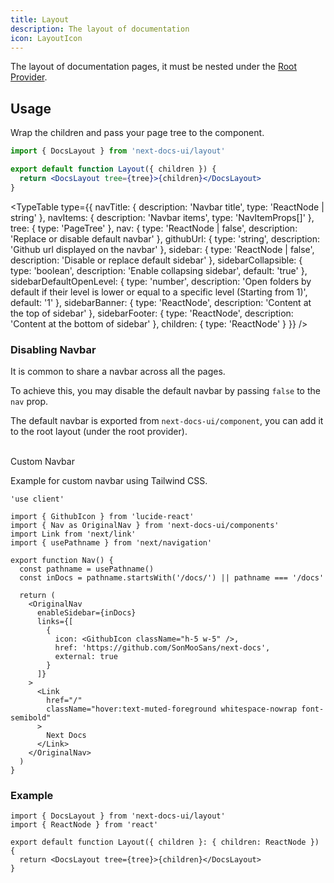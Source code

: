 ```yaml
---
title: Layout
description: The layout of documentation
icon: LayoutIcon
---
```



The layout of documentation pages, it must be nested under the
[Root Provider](/docs/ui/blocks/root-provider).

## Usage

Wrap the children and pass your page tree to the component.

```jsx
import { DocsLayout } from 'next-docs-ui/layout'

export default function Layout({ children }) {
  return <DocsLayout tree={tree}>{children}</DocsLayout>
}
```

<TypeTable
  type={{
    navTitle: { description: 'Navbar title', type: 'ReactNode | string' },
    navItems: { description: 'Navbar items', type: 'NavItemProps[]' },
    tree: { type: 'PageTree' },
    nav: {
      type: 'ReactNode | false',
      description: 'Replace or disable default navbar'
    },
    githubUrl: {
      type: 'string',
      description: 'Github url displayed on the navbar'
    },
    sidebar: {
      type: 'ReactNode | false',
      description: 'Disable or replace default sidebar'
    },
    sidebarCollapsible: {
      type: 'boolean',
      description: 'Enable collapsing sidebar',
      default: 'true'
    },
    sidebarDefaultOpenLevel: {
      type: 'number',
      description:
        'Open folders by default if their level is lower or equal to a specific level (Starting from 1)',
      default: '1'
    },
    sidebarBanner: {
      type: 'ReactNode',
      description: 'Content at the top of sidebar'
    },
    sidebarFooter: {
      type: 'ReactNode',
      description: 'Content at the bottom of sidebar'
    },
    children: { type: 'ReactNode' }
  }}
/>

### Disabling Navbar

It is common to share a navbar across all the pages.

To achieve this, you may disable the default navbar by passing `false` to the
`nav` prop.

The default navbar is exported from `next-docs-ui/component`, you can add it to
the root layout (under the root provider).

<br />

<Accordion type="single" collapsible>
<AccordionItem value="custom-navbar">
<AccordionTrigger>Custom Navbar</AccordionTrigger>
<AccordionContent>

Example for custom navbar using Tailwind CSS.

```tsx
'use client'

import { GithubIcon } from 'lucide-react'
import { Nav as OriginalNav } from 'next-docs-ui/components'
import Link from 'next/link'
import { usePathname } from 'next/navigation'

export function Nav() {
  const pathname = usePathname()
  const inDocs = pathname.startsWith('/docs/') || pathname === '/docs'

  return (
    <OriginalNav
      enableSidebar={inDocs}
      links={[
        {
          icon: <GithubIcon className="h-5 w-5" />,
          href: 'https://github.com/SonMooSans/next-docs',
          external: true
        }
      ]}
    >
      <Link
        href="/"
        className="hover:text-muted-foreground whitespace-nowrap font-semibold"
      >
        Next Docs
      </Link>
    </OriginalNav>
  )
}
```

</AccordionContent>
</AccordionItem>
</Accordion>

### Example

```tsx title="app/docs/[[...slug]]/layout.tsx"
import { DocsLayout } from 'next-docs-ui/layout'
import { ReactNode } from 'react'

export default function Layout({ children }: { children: ReactNode }) {
  return <DocsLayout tree={tree}>{children}</DocsLayout>
}
```

